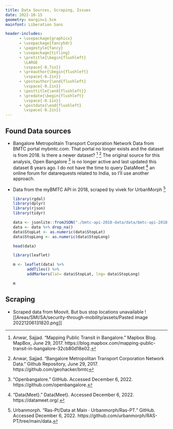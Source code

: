 ```yaml
---
title: Data Sources, Scraping, Issues
date: 2022-10-15
geometry: margin=1.5cm
mainfont: Liberation Sans

header-includes: 
      - \usepackage{graphicx}
      - \usepackage{fancyhdr}
      - \pagestyle{fancy}
      - \usepackage{titling}
      - \pretitle{\begin{flushleft}
        \LARGE
        \vspace{-0.7in}}
      - \preauthor{\begin{flushleft}
        \vspace{-0.2in}}
      - \postauthor{\end{flushleft}
        \vspace{-0.2in}}
      - \posttitle{\end{flushleft}}
      - \predate{\begin{flushleft}
        \vspace{-0.1in}}
      - \postdate{\end{flushleft}
        \vspace{-0.2in}}
---
```


## Found Data sources

-   Bangalore Metropolitain Transport Corporation Network Data from BMTC portal mybmtc.com. That portal no longer exists and the dataset is from 2018. Is there a newer dataset? [^1] [^2] The original source for this analysis, Open Bangalore [^3] is no longer active and last updated this dataset 8 years ago. I do not have the time to query DataMeet [^4] an online forum for datarequests related to India, so I'll use another approach.

-   Data from the myBMTC API in 2018, scraped by vivek for UrbanMorph [^5]

    ```r
    library(rgdal)
    library(dplyr)
    library(rjson)
    library(tidyr)
    
    data <- jsonlite::fromJSON("./bmtc-api-2018-data/data/bmtc-api-2018-stops.json") %>% as.data.frame()
    data <- data %>% drop_na() 
    data$StopLat <- as.numeric(data$StopLat)
    data$StopLong <- as.numeric(data$StopLong)

    head(data)
    ```

    ```r
    library(leaflet)

    m <- leaflet(data) %>%
          addTiles() %>%
          addMarkers(lat= data$StopLat, lng= data$StopLong)
    
    m
    ```

## Scraping

-   Scraped data from Moovit. But bus stop locations unavailable
![[Areas/SMI/SA/security-through-mobility/assets/Pasted image 20221206131820.png]]

[^1]: Anwar, Sajjad. "Mapping Public Transit in Bangalore." Mapbox Blog. MapBox, June 29, 2017. https://blog.mapbox.com/mapping-public-transit-in-bangalore-32cb80d18e02.

[^2]: Anwar, Sajjad. "Bangalore Metropolitan Transport Corporation Network Data." Github Repository, June 29, 2017. https://github.com/geohacker/bmtc

[^3]: "Openbangalore." GitHub. Accessed December 6, 2022. https://github.com/openbangalore.

[^4]: "Data{Meet}." Data{Meet}. Accessed December 6, 2022. https://datameet.org/.

[^5]: Urbanmorph. "Ras-Pt/Data at Main · Urbanmorph/Ras-PT." GitHub. Accessed December 6, 2022. https://github.com/urbanmorph/RAS-PT/tree/main/data.


